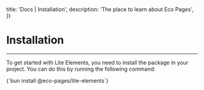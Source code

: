 

  title: 'Docs | Installation',
  description: 'The place to learn about Eco Pages',
})

# Installation
---

To get started with Lite Elements, you need to install the package in your project. You can do this by running the following command:

<CodeBlock lang='bash'>
{`bun install @eco-pages/lite-elements`}
</CodeBlock>

